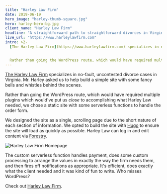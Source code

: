 ---
title: "Harley Law Firm"
date: 2019-06-19
hero_image: "harley-thumb-square.jpg"
hero: harley-hero-bg.jpg
client_name: "Harley Law Firm"
headline: "A straightforward path to straightforward divorces in Virginia"
live_url: "https://www.harleylawfirm.com"
intro: >2-
  [The Harley Law Firm](https://www.harleylawfirm.com) specializes in no-fault, uncontested divorce cases in Virginia. Mr. Harley asked us to help build a simple site with some fancy bells and whistles behind the scenes.


  Rather than going the WordPress route, which would have required multiple plugins which would've put us _close_ to accomplishing what Harley Law needed, we chose a static site with some serverless functions to handle the order form.
---

[The Harley Law Firm](https://www.harleylawfirm.com) specializes in no-fault, uncontested divorce cases in Virginia. Mr. Harley asked us to help build a simple site with some fancy bells and whistles behind the scenes.

Rather than going the WordPress route, which would have required multiple plugins which would've put us _close_ to accomplishing what Harley Law needed, we chose a static site with some serverless functions to handle the order form.

We designed the site as a single, scrolling page due to the short nature of each section of information. We opted to build the site with [Hugo](https://gohugo.io) to ensure the site will load as quickly as possible. Harley Law can log in and edit content via [Forestry](https://forestry.io).

![Harley Law Firm Homepage](harley-law-home.jpg)

The custom serverless function handles payment, does some custom processing to arrange the values in exactly the way the firm needs them, and then fires off notifications as appropriate. It's efficient, does exactly what the client needed and it was kind of fun to write. Who misses WordPress?

Check out [Harley Law Firm](https://www.harleylawfirm.com).
